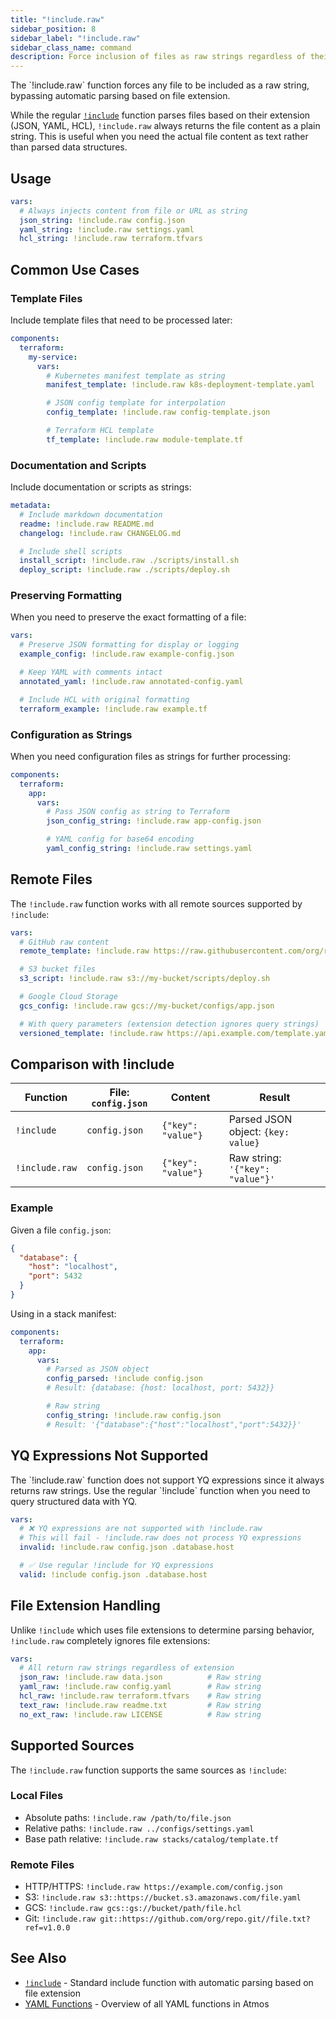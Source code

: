 ```yaml
---
title: "!include.raw"
sidebar_position: 8
sidebar_label: "!include.raw"
sidebar_class_name: command
description: Force inclusion of files as raw strings regardless of their extension or content
---
```



<Intro>
    The `!include.raw` function forces any file to be included as a raw string,
    bypassing automatic parsing based on file extension.
</Intro>

While the regular [`!include`](./include) function parses files based on their extension (JSON, YAML, HCL),
`!include.raw` always returns the file content as a plain string. This is useful when you need
the actual file content as text rather than parsed data structures.

## Usage

```yaml
vars:
  # Always injects content from file or URL as string
  json_string: !include.raw config.json
  yaml_string: !include.raw settings.yaml
  hcl_string: !include.raw terraform.tfvars
```

## Common Use Cases

### Template Files

Include template files that need to be processed later:

```yaml
components:
  terraform:
    my-service:
      vars:
        # Kubernetes manifest template as string
        manifest_template: !include.raw k8s-deployment-template.yaml

        # JSON config template for interpolation
        config_template: !include.raw config-template.json

        # Terraform HCL template
        tf_template: !include.raw module-template.tf
```

### Documentation and Scripts

Include documentation or scripts as strings:

```yaml
metadata:
  # Include markdown documentation
  readme: !include.raw README.md
  changelog: !include.raw CHANGELOG.md

  # Include shell scripts
  install_script: !include.raw ./scripts/install.sh
  deploy_script: !include.raw ./scripts/deploy.sh
```

### Preserving Formatting

When you need to preserve the exact formatting of a file:

```yaml
vars:
  # Preserve JSON formatting for display or logging
  example_config: !include.raw example-config.json

  # Keep YAML with comments intact
  annotated_yaml: !include.raw annotated-config.yaml

  # Include HCL with original formatting
  terraform_example: !include.raw example.tf
```

### Configuration as Strings

When you need configuration files as strings for further processing:

```yaml
components:
  terraform:
    app:
      vars:
        # Pass JSON config as string to Terraform
        json_config_string: !include.raw app-config.json

        # YAML config for base64 encoding
        yaml_config_string: !include.raw settings.yaml
```

## Remote Files

The `!include.raw` function works with all remote sources supported by `!include`:

```yaml
vars:
  # GitHub raw content
  remote_template: !include.raw https://raw.githubusercontent.com/org/repo/main/template.yaml

  # S3 bucket files
  s3_script: !include.raw s3://my-bucket/scripts/deploy.sh

  # Google Cloud Storage
  gcs_config: !include.raw gcs://my-bucket/configs/app.json

  # With query parameters (extension detection ignores query strings)
  versioned_template: !include.raw https://api.example.com/template.yaml?version=2
```

## Comparison with !include

| Function | File: `config.json` | Content | Result |
|----------|-------------------|---------|---------|
| `!include` | `config.json` | `{"key": "value"}` | Parsed JSON object: `{key: value}` |
| `!include.raw` | `config.json` | `{"key": "value"}` | Raw string: `'{"key": "value"}'` |

### Example

Given a file `config.json`:
```json
{
  "database": {
    "host": "localhost",
    "port": 5432
  }
}
```

Using in a stack manifest:
```yaml
components:
  terraform:
    app:
      vars:
        # Parsed as JSON object
        config_parsed: !include config.json
        # Result: {database: {host: localhost, port: 5432}}

        # Raw string
        config_string: !include.raw config.json
        # Result: '{"database":{"host":"localhost","port":5432}}'
```

## YQ Expressions Not Supported

<Note>
The `!include.raw` function does not support YQ expressions since it always returns raw strings.
Use the regular `!include` function when you need to query structured data with YQ.
</Note>

```yaml
vars:
  # ❌ YQ expressions are not supported with !include.raw
  # This will fail - !include.raw does not process YQ expressions
  invalid: !include.raw config.json .database.host

  # ✅ Use regular !include for YQ expressions
  valid: !include config.json .database.host
```

## File Extension Handling

Unlike `!include` which uses file extensions to determine parsing behavior,
`!include.raw` completely ignores file extensions:

```yaml
vars:
  # All return raw strings regardless of extension
  json_raw: !include.raw data.json          # Raw string
  yaml_raw: !include.raw config.yaml        # Raw string
  hcl_raw: !include.raw terraform.tfvars    # Raw string
  text_raw: !include.raw readme.txt         # Raw string
  no_ext_raw: !include.raw LICENSE          # Raw string
```

## Supported Sources

The `!include.raw` function supports the same sources as `!include`:

### Local Files
- Absolute paths: `!include.raw /path/to/file.json`
- Relative paths: `!include.raw ../configs/settings.yaml`
- Base path relative: `!include.raw stacks/catalog/template.tf`

### Remote Files
- HTTP/HTTPS: `!include.raw https://example.com/config.json`
- S3: `!include.raw s3::https://bucket.s3.amazonaws.com/file.yaml`
- GCS: `!include.raw gcs::gs://bucket/path/file.hcl`
- Git: `!include.raw git::https://github.com/org/repo.git//file.txt?ref=v1.0.0`

## See Also

- [`!include`](./include) - Standard include function with automatic parsing based on file extension
- [YAML Functions](/functions/yaml) - Overview of all YAML functions in Atmos
